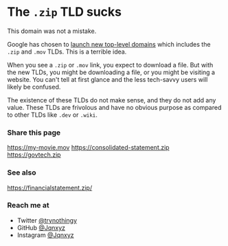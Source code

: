 # The `.zip` TLD sucks

This domain was not a mistake.

Google has chosen to [launch new top-level domains](https://www.blog.google/products/registry/8-new-top-level-domains-for-dads-grads-tech/) which includes the `.zip` and `.mov` TLDs. This is a terrible idea.

When you see a `.zip` or `.mov` link, you expect to download a file. But with the new TLDs, you might be downloading a file, or you might be visiting a website. You can't tell at first glance and the less tech-savvy users will likely be confused.

The existence of these TLDs do not make sense, and they do not add any value. These TLDs are frivolous and have no obvious purpose as compared to other TLDs like `.dev` or `.wiki`.

### Share this page

https://my-movie.mov
https://consolidated-statement.zip
https://govtech.zip

### See also

https://financialstatement.zip/

### Reach me at

- Twitter [@trynothingy](https://twitter.com/trynothingy)
- GitHub [@Jqnxyz](https://github.com/Jqnxyz)
- Instagram [@Jqnxyz](https://instagram.com/Jqnxyz)
